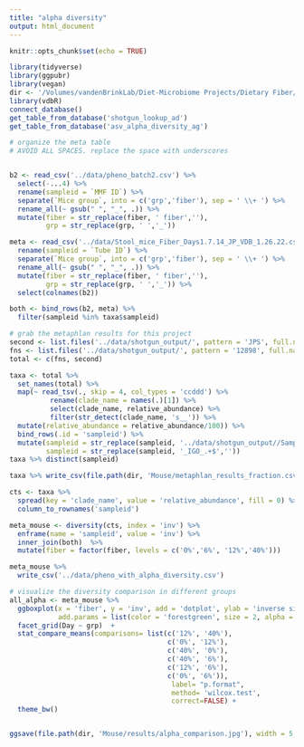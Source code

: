 ```yaml
---
title: "alpha diversity"
output: html_document
---
```


```r
knitr::opts_chunk$set(echo = TRUE)
```

```r
library(tidyverse)
library(ggpubr)
library(vegan)
dir <- '/Volumes/vandenBrinkLab/Diet-Microbiome Projects/Dietary Fiber/Shotgun Data/'
library(vdbR)
connect_database()
get_table_from_database('shotgun_lookup_ad')
get_table_from_database('asv_alpha_diversity_ag')
```

```r
# organize the meta table
# AVOID ALL SPACES. replace the space with underscores


b2 <- read_csv('../data/pheno_batch2.csv') %>% 
  select(-...4) %>% 
  rename(sampleid = `MMF ID`) %>% 
  separate(`Mice group`, into = c('grp','fiber'), sep = ' \\+ ') %>% 
  rename_all(~ gsub(" ", "_", .)) %>% 
  mutate(fiber = str_replace(fiber, ' fiber',''),
         grp = str_replace(grp, ' ','_'))

meta <- read_csv('../data/Stool_mice_Fiber_Days1.7.14_JP_VDB_1.26.22.csv') %>% 
  rename(sampleid = `Tube ID`) %>% 
  separate(`Mice group`, into = c('grp','fiber'), sep = ' \\+ ') %>% 
  rename_all(~ gsub(" ", "_", .)) %>% 
  mutate(fiber = str_replace(fiber, ' fiber',''),
         grp = str_replace(grp, ' ','_')) %>% 
  select(colnames(b2))

both <- bind_rows(b2, meta) %>% 
  filter(sampleid %in% taxa$sampleid)
```

```r
# grab the metaphlan results for this project
second <- list.files('../data/shotgun_output/', pattern = 'JPS', full.names = T)
fns <- list.files('../data/shotgun_output/', pattern = '12898', full.names = T)
total <- c(fns, second)

taxa <- total %>% 
  set_names(total) %>% 
  map(~ read_tsv(., skip = 4, col_types = 'ccddd') %>% 
          rename(clade_name = names(.)[1]) %>% 
          select(clade_name, relative_abundance) %>% 
          filter(str_detect(clade_name, 's__')) %>% 
  mutate(relative_abundance = relative_abundance/100)) %>% 
  bind_rows(.id = 'sampleid') %>% 
  mutate(sampleid = str_replace(sampleid, '../data/shotgun_output//Sample_',''),
         sampleid = str_replace(sampleid, '_IGO_.+$',''))
taxa %>% distinct(sampleid)

taxa %>% write_csv(file.path(dir, 'Mouse/metaphlan_results_fraction.csv'))

cts <- taxa %>% 
  spread(key = 'clade_name', value = 'relative_abundance', fill = 0) %>% 
  column_to_rownames('sampleid')

meta_mouse <- diversity(cts, index = 'inv') %>% 
  enframe(name = 'sampleid', value = 'inv') %>% 
  inner_join(both)  %>% 
  mutate(fiber = factor(fiber, levels = c('0%','6%', '12%','40%')))

meta_mouse %>% 
  write_csv('../data/pheno_with_alpha_diversity.csv')
```

```r
# visualize the diversity comparison in different groups
all_alpha <- meta_mouse %>% 
  ggboxplot(x = 'fiber', y = 'inv', add = 'dotplot', ylab = 'inverse simpson',
            add.params = list(color = 'forestgreen', size = 2, alpha = 1, shape = 20)) +
  facet_grid(Day ~ grp)  +
  stat_compare_means(comparisons= list(c('12%', '40%'),
                                       c('0%', '12%'),
                                       c('40%', '0%'),
                                       c('40%', '6%'),
                                       c('12%', '6%'),
                                       c('0%', '6%')),
										label= "p.format",
										method= 'wilcox.test',
										correct=FALSE) +
  theme_bw()


ggsave(file.path(dir, 'Mouse/results/alpha_comparison.jpg'), width = 5, height = 8, plot = all_alpha)


```
